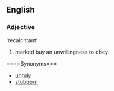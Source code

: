 ==English==

===Adjective===
'recalcitrant'

# marked buy an unwillingness to obey

====Synonyms===
* [[unruly]]
* [[stubborn]]